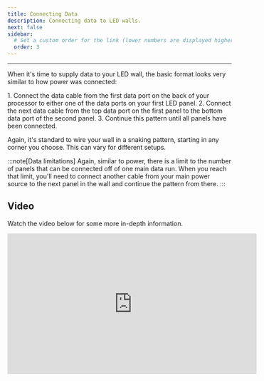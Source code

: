 ```yaml
---
title: Connecting Data
description: Connecting data to LED walls.
next: false
sidebar:
  # Set a custom order for the link (lower numbers are displayed higher up)
  order: 3
---
```



---
When it's time to supply data to your LED wall, the basic format looks very similar to how power was connected:

<Steps>
1. Connect the data cable from the first data port on the back of your processor to either one of the data ports on your first LED panel.
2. Connect the next data cable from the top data port on the first panel to the bottom data port of the second panel.
3. Continue this pattern until all panels have been connected.
</Steps>

Again, it's standard to wire your wall in a snaking pattern, starting in any corner you choose. This can vary for different setups.

:::note[Data limitations]
Again, similar to power, there is a limit to the number of panels that can be connected off of one main data run. When you reach that limit, you'll need to connect another cable from your main power source to the next panel in the wall and continue the pattern from there.
:::

## Video
Watch the video below for some more in-depth information.

<iframe width="560" height="315" src="https://www.youtube-nocookie.com/embed/KZflmSU_27M?si=eM1qdmNOUxIFc87m" title="YouTube video player" frameborder="0" allow="accelerometer; autoplay; clipboard-write; encrypted-media; gyroscope; picture-in-picture; web-share" referrerpolicy="strict-origin-when-cross-origin" allowfullscreen></iframe>
